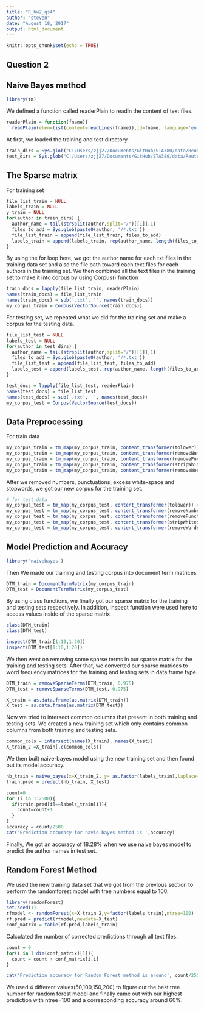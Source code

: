 ---
title: "R_hw2_qs4"
author: "steven"
date: "August 18, 2017"
output: html_document
---

```{r setup, include=FALSE}
knitr::opts_chunk$set(echo = TRUE)
```

## Question 2
## Naive Bayes method 

```{r cars}
library(tm)
```

We defined a function called readerPlain to readin the content of text files.

```{r}
readerPlain = function(fname){
  readPlain(elem=list(content=readLines(fname)),id=fname, language='en') }
```

At first, we loaded the training and test directory.

```{r}
train_dirs = Sys.glob("C:/Users/zjj27/Documents/GitHub/STA380/data/ReutersC50/C50train/*")
test_dirs = Sys.glob("C:/Users/zjj27/Documents/GitHub/STA380/data/ReutersC50/C50test/*")
```

## The Sparse matrix 
For training set

```{r}
file_list_train = NULL
labels_train = NULL
y_train = NULL
for(author in train_dirs) {
  author_name = tail(strsplit(author,split="/")[[1]],1)
  files_to_add = Sys.glob(paste0(author, '/*.txt'))
  file_list_train = append(file_list_train, files_to_add)
  labels_train = append(labels_train, rep(author_name, length(files_to_add)))
}
```

By using the for loop here, we got the author name for each txt files in the training data set and also the file path toward each text files for each authors in the training set.
We then combined all the text files in the training set to make it into corpus by using Corpus() function

```{r}
train_docs = lapply(file_list_train, readerPlain) 
names(train_docs) = file_list_train
names(train_docs) = sub('.txt', '', names(train_docs))
my_corpus_train = Corpus(VectorSource(train_docs))
```

For testing set, we repeated what we did for the training set and make a corpus for the testing data.

```{r}
file_list_test = NULL
labels_test = NULL
for(author in test_dirs) {
  author_name = tail(strsplit(author,split="/")[[1]],1)
  files_to_add = Sys.glob(paste0(author, '/*.txt'))
  file_list_test = append(file_list_test, files_to_add)
  labels_test = append(labels_test, rep(author_name, length(files_to_add)))
}

test_docs = lapply(file_list_test, readerPlain) 
names(test_docs) = file_list_test
names(test_docs) = sub('.txt', '', names(test_docs))
my_corpus_test = Corpus(VectorSource(test_docs))

```

## Data Preprocessing
For train data

```{r}

my_corpus_train = tm_map(my_corpus_train, content_transformer(tolower)) # make everything lowercase
my_corpus_train = tm_map(my_corpus_train, content_transformer(removeNumbers)) # remove numbers
my_corpus_train = tm_map(my_corpus_train, content_transformer(removePunctuation)) # remove punctuation
my_corpus_train = tm_map(my_corpus_train, content_transformer(stripWhitespace)) ## remove excess white-space
my_corpus_train = tm_map(my_corpus_train, content_transformer(removeWords), stopwords("SMART"))
```

After we removed numbers, punctuations, excess white-space and stopwords, we got our new corpus for the training set.

```{r}
# for test data
my_corpus_test = tm_map(my_corpus_test, content_transformer(tolower)) # make everything lowercase
my_corpus_test = tm_map(my_corpus_test, content_transformer(removeNumbers)) # remove numbers
my_corpus_test = tm_map(my_corpus_test, content_transformer(removePunctuation)) # remove punctuation
my_corpus_test = tm_map(my_corpus_test, content_transformer(stripWhitespace)) ## remove excess white-space
my_corpus_test = tm_map(my_corpus_test, content_transformer(removeWords), stopwords("SMART"))
```

## Model Prediction and Accuracy

```{r}
library('naivebayes')
```
Then We made our training and testing corpus into document term matrices
```{r}
DTM_train = DocumentTermMatrix(my_corpus_train)
DTM_test = DocumentTermMatrix(my_corpus_test)
```

By using class functions, we finally got our sparse matrix for the training and testing sets respectively. In addition, inspect function were used here to access values inside of the sparse matrix.

```{r}
class(DTM_train)  
class(DTM_test)

inspect(DTM_train[1:10,1:20])
inspect(DTM_test[1:10,1:20])
```

We then went on removing some sparse terms in our sparse matrix for the training and testing sets. After that, we converted our sparse matrices to word frequency matrices for the training and testing sets in data frame type.

```{r}
DTM_train = removeSparseTerms(DTM_train, 0.975)
DTM_test = removeSparseTerms(DTM_test, 0.975)

X_train = as.data.frame(as.matrix(DTM_train))
X_test = as.data.frame(as.matrix(DTM_test))
```

Now we tried to intersect common columns that present in both training and testing sets.
We created a new training set which only contains common columns from both training and testing sets.

```{r}
common_cols = intersect(names(X_train), names(X_test))
X_train_2 =X_train[,c(common_cols)]

```

We then built naive-bayes model using the new training set and then found out its model accuracy.

```{r}

nb_train = naive_bayes(x=X_train_2, y= as.factor(labels_train),laplace=1)
train.pred = predict(nb_train, X_test)

count=0
for (i in 1:2500){
  if(train.pred[i]==labels_train[i]){
    count=count+1
  }
}
accuracy = count/2500
cat('Prediction accuracy for navie bayes method is ',accuracy)
```

Finally, We got an accuracy of 18.28% when we use naive bayes model to predict the author names in test set.  

## Random Forest Method

We used the new training data set that we got from the previous section to perform the randomforest model with tree numbers  equal to 100.

```{r}
library(randomForest)
set.seed(1)
rfmodel <- randomForest(x=X_train_2,y=factor(labels_train),ntree=100)
rf.pred = predict(rfmodel,newdata=X_test)
conf_matrix = table(rf.pred,labels_train)
```

Calculated the number of corrected predictions through all text files.

```{r}
count = 0
for(i in 1:dim(conf_matrix)[1]){
  count = count + conf_matrix[i,i]
}

cat('Prediction accuracy for Random Forest method is around', count/2500)
```

We used 4 different values(50,100,150,200) to figure out the best tree number for random forest model and finally came out with our highest prediction with ntree=100 and a corresponding accuracy around 60%.



